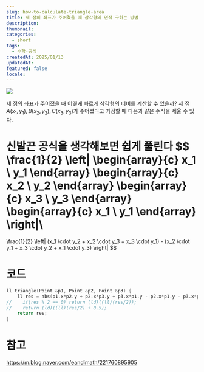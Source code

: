 ```yaml
---
slug: how-to-calculate-triangle-area
title: 세 점의 좌표가 주어졌을 때 삼각형의 면적 구하는 방법
description: 
thumbnail: 
categories:
  - short
tags:
  - 수학-공식
createdAt: 2025/01/13
updatedAt: 
featured: false
locale:
---
```

![](https://i.imgur.com/QghzIIz.png)

세 점의 좌표가 주어졌을 때 어떻게 빠르게 삼각형의 너비를 계산할 수 있을까?
세 점 $A(x_1, y_1), B(x_2, y_2), C(x_3, y_3)$가 주어졌다고 가정할 때 다음과 같은 수식을 세울 수 있다.

신발끈 공식을 생각해보면 쉽게 풀린다
$$
\frac{1}{2}
\left|
\begin{array}{c} x_1 \\ y_1 \end{array}
\begin{array}{c} x_2 \\ y_2 \end{array}
\begin{array}{c} x_3 \\ y_3 \end{array}
\begin{array}{c} x_1 \\ y_1 \end{array}
\right|\\
= 
\frac{1}{2} 
\left| 
(x_1 \cdot y_2 + x_2 \cdot y_3 + x_3 \cdot y_1) - 
(x_2 \cdot y_1 + x_3 \cdot y_2 + x_1 \cdot y_3)
\right|
$$

# 코드
```cpp 
ll triangle(Point &p1, Point &p2, Point &p3) {
    ll res = abs(p1.x*p2.y + p2.x*p3.y + p3.x*p1.y - p2.x*p1.y - p3.x*p2.y - p1.x*p3.y);
//    if(res % 2 == 0) return (ld)((ll)(res/2));
//    return (ld)((ll)(res/2) + 0.5);
    return res;
}
```

# 참고
https://m.blog.naver.com/eandimath/221760895905

